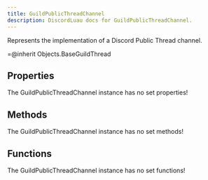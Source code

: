 ```yaml
---
title: GuildPublicThreadChannel
description: DiscordLuau docs for GuildPublicThreadChannel.
---
```

[//]: # (This file was automatically compiled through the Generator luau code under this repository)
[//]: # (if you want to edit the documentation of discord-luau, please write changes)
[//]: # (to the discord-luau repository itself, we extract the comments from discord-luau and translate)
[//]: # (them into markdown files that Nextra can interpret!)

[//]: # (----- DOCUMENT IMPORTS ----- )


[//]: # (----- DOCUMENT DESCRIPTION ----- )

Represents the implementation of a Discord Public Thread channel.

=@inherit Objects.BaseGuildThread

[//]: # (----- DOCUMENT PROPERTIES ----- )

## Properties

The GuildPublicThreadChannel instance has no set properties!

[//]: # (----- DOCUMENT METHODS ----- )

## Methods

The GuildPublicThreadChannel instance has no set methods!

[//]: # (----- DOCUMENT FUNCTIONS ----- )

## Functions

The GuildPublicThreadChannel instance has no set functions!

